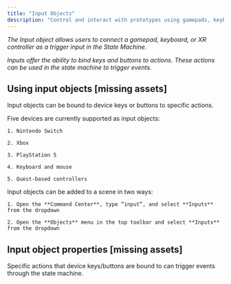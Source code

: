 ```yaml
---
title: "Input Objects"
description: "Control and interact with prototypes using gamepads, keyboards, or XR controllers."
---
```


*The Input object allows users to connect a gamepad, keyboard, or XR controller as a trigger input in the State Machine.*

*Inputs offer the ability to bind keys and buttons to actions. These actions can be used in the state machine to trigger events.*

## Using input objects \[missing assets]

Input objects can be bound to device keys or buttons to specific actions.

<AccordionGroup>
  <Accordion title="Supported input device types" defaultOpen={false}>
    Five devices are currently supported as input objects:

    1. Nintendo Switch

    2. Xbox

    3. PlayStation 5

    4. Keyboard and mouse

    5. Quest-based controllers
  </Accordion>

  <Accordion title="Adding input objects to a scene" defaultOpen={false}>
    Input objects can be added to a scene in two ways:

    1. Open the **Command Center**, type “input”, and select **Inputs** from the dropdown

    2. Open the **Objects** menu in the top toolbar and select **Inputs** from the dropdown
  </Accordion>
</AccordionGroup>

## Input object properties \[missing assets]

Specific actions that device keys/buttons are bound to can trigger events through the state machine.&#x20;

<AccordionGroup>
  <Accordion title="Setting input objects to corresponding actions " defaultOpen={false} />

  <Accordion title="Triggering state machine events using input actions" defaultOpen={false} />
</AccordionGroup>